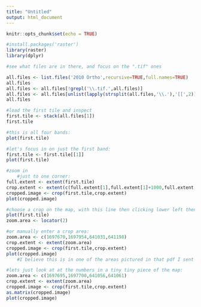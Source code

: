 ```yaml
---
title: "Untitled"
output: html_document
---
```


```r
knitr::opts_chunk$set(echo = TRUE)
```

```r
#install.packages('raster')
library(raster)
library(dplyr)
```

```r
#see what files are in there, and focus on the ".tif" ones

all.files <- list.files('2010 Ortho',recursive=TRUE,full.names=TRUE)
all.files
all.files <- all.files[!grepl('\\.tif.',all.files)]
all.files <- all.files[unlist(lapply(strsplit(all.files,'\\.'),'[[',2)) == 'tif']
all.files
```

```r
#load the first tile and inspect
first.tile <- stack(all.files[1])
first.tile
```

```r
#this is all four bands:
plot(first.tile)
```

```r
#let's focus in on just the first band:
first.tile <- first.tile[[1]]
plot(first.tile)
```

```r
#zoom in
	#just to one corner:
full.extent <- extent(first.tile)
crop.extent <- extent(c(full.extent[1],full.extent[1]+1000,full.extent[3],full.extent[3] + 1000))
cropped.image <- crop(first.tile,crop.extent)
plot(cropped.image)
```

```r
#choose a crop on the map, with this line then clicking lower left then upper right:
plot(first.tile)
zoom.area <- locator(2)
```

```r
#or manually enter a crop area:
zoom.area <- c(1697670,1697954,641031,641198)
crop.extent <- extent(zoom.area)
cropped.image <- crop(first.tile,crop.extent)
plot(cropped.image)
	#I believe this is in one of the areas pictured in that pdf I sent	
```

```r
#lets just look at at the numbers in a tiny tiny piece of the map:
zoom.area <- c(1697695,1697700,641056,641061)
crop.extent <- extent(zoom.area)
cropped.image <- crop(first.tile,crop.extent)
as.matrix(cropped.image)
plot(cropped.image)
```

